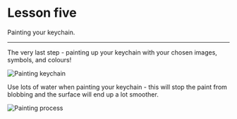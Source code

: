 # Lesson five

Painting your keychain.

***

The very last step - painting up your keychain with your chosen images, symbols, and colours!

![Painting keychain](https://media.tewahi.com/l51.png)

Use lots of water when painting your keychain - this will stop the paint from blobbing and the surface will end up a lot smoother.

![Painting process](https://media.tewahi.com/l52.png)